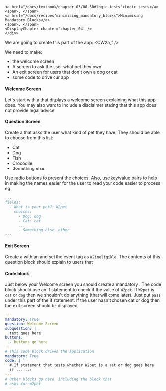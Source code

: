 
    <a href="/docs/textbook/chapter_03/00-30#logic-tests">Logic tests</a>
    <span>, </span>
    <a href="/docs/recipes/minimising_mandatory_blocks">Minimising Mandatory Blocks</a>
    <span>, </span>
    <DisplayChapter chapter='chapter_04' />
    </div>

We are going to create this part of the app:
<CW2a_f />

We need to make:
* the welcome screen
* A screen to ask the user what pet they own
* An exit screen for users that don't own a dog or cat
* some code to drive our app

#### Welcome Screen
Let's start with a <DisplayGlossaryItem item='mandatoryquestionblock' /> that 
displays a welcome screen explaining what this app does. You may also want to
include a disclaimer stating that this app does not provide legal advice.

#### Question Screen
Create a <DisplayGlossaryItem item='questionblock' /> that asks the user what
kind of pet they have.  They should be able to choose from this list:
* Cat
* Dog
* Fish
* Crocodile
* Something else

Use [radio buttons](https://docassemble.org/docs/fields.html#radio) to present the choices.  Also,
use [key/value pairs](https://docassemble.org/docs/fields.html#choices) to help in making the names
easier for the user to read your code easier to process eg:
```yml
...
fields:
  - What is your pet?: W2pet
    choices:
      - Dog: dog
      - Cat: cat
      ...
      - Something else: other
---
```
#### Exit Screen
Create a <DisplayGlossaryItem item='questionblock' /> with an <DisplayGlossaryItem item='eventtag' />
and set the event tag as `W2ineligible`. The contents of this question block should explain to users
that 

#### Code block
Just below your Welcome screen you should create a mandatory <DisplayGlossaryItem item='codeblock' />.
The code block should use an if statement to check if the value of `W2pet`. If `W2pet` is `cat` or `dog`
then we shouldn't do anything (that will come later).  Just put `pass` under this part of the if statement.
If the user hasn't chosen cat or dog then the exit screen should be displayed.

```yml
---
mandatory: True
question: Welcome Screen
subquestion: |
  text goes here
buttons:
  - buttons go here
---
# This code block drives the application
mandatory: True
code: |
  # If statement that tests whether W2pet is a cat or dog goes here
  if ......:
---
# Other blocks go here, including the block that
# asks for W2pet
```